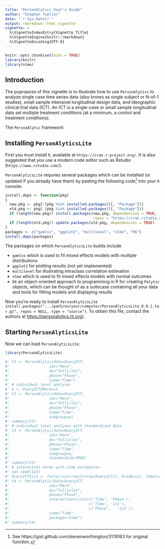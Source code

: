 ---
title: "PersonAlytics User's Guide"
author: "Stephen Tueller"
date: "`r Sys.Date()`"
output: rmarkdown::html_vignette
vignette: >
  %\VignetteIndexEntry{Vignette Title}
  %\VignetteEngine{knitr::rmarkdown}
  %\VignetteEncoding{UTF-8}
---

```{r setup, include=FALSE}
knitr::opts_chunk$set(echo = TRUE)
library(knitr)
library(nlme)
```

## Introduction
The pupropose of this vignette is to illustrate how to use `PersonAlytics` to analyze single case time series data (also knows as single subject or N-of-1 studies), small sample intensivel longitudinal design data, and ideographic clinical trial data (ICT). An ICT is a single-case or small sample longitudinal data set multiple treatment conditions (at a minimum, a control and treatment conditions).

The `PersonAlytic` framework 

## Installing `PersonAlyticsLite`

First you must install `R`, available at `https://cran.r-project.org/`. It is also suggested that you use a modern code editor such as Rstudio (`https://www.rstudio.com/`). 

`PersonAlyticsLite` requries several packages which can be installed (or updated if you already have them) by pasting the following code[^1] into your `R` console:

[^1]: See https://gist.github.com/stevenworthington/3178163 for original function.


```{r eval=FALSE}
install.deps <- function(pkg)
{
  new.pkg <- pkg[!(pkg %in% installed.packages()[, "Package"])]
  old.pkg <- pkg[ (pkg %in% installed.packages()[, "Package"])]
  if (length(new.pkg)) install.packages(new.pkg, dependencies = TRUE,
                                        repos = "https://cran.rstudio.com/")
  if (length(old.pkg)) update.packages(old.pkg, dependencies = TRUE)
}
packages <- c("gamlss", "ggplot2", "multilevel", "nlme", "R6")
install.deps(packages)
```

The packages on which `PersonAlyticsLite` builds include

* `gamlss` which is used to fit mixed effects models with multiple distributions
* `ggplot2` for plotting results (not yet implemented)
* `multilevel` for illustrating intraclass correlation estimation
* `nlme` which is used to fit mixed effects models with normal outcomes
* `R6` an object-oriented approach to programming in R for creating `Palytic` objects, which can be thought of as a suitecase containing all your data and tools for fitting models and displaying results

Now you're ready to install `PersonAlyticsLite` `install.packages(".../path/on/your/computer/PersonAlyticsLite_0.0.1.tar.gz", repos = NULL, type = "source")`. To obtain this file, contact the authors at [https://personalytics.rti.org/](https://personalytics.rti.org/). 

## Starting `PersonAlyticsLite`

Now we can load `PersonAlyticsLite`:

```{r, message=FALSE}
library(PersonAlyticsLite)
```


```{r}
#' t1 <- PersonAlytic(data=OvaryICT,
#'                  ids="Mare",
#'                  dv="follicles",
#'                  phase="Phase",
#'                  time="Time")
#' # individual level analyses
#' w <- OvaryICT$Mare==1
#' t2 <- PersonAlytic(data=OvaryICT,
#'                  ids="Mare",
#'                  dv="follicles",
#'                  phase="Phase",
#'                  time="Time",
#'                  subgroup=w)
#' summary(t2)
#' # individual level analyses with standardized data
#' t3 <- PersonAlytic(data=OvaryICT,
#'                  ids="Mare",
#'                  dv="follicles",
#'                  phase="Phase",
#'                  time="Time",
#'                  subgroup=w,
#'                  standardize=TRUE)
#' summary(t3)
#' # interaction terms with nlme estimation
#' set.seed(123)
#' OvaryICT$iv1 <- factor(cut(runif(nrow(OvaryICT)), breaks=2), labels=c(0,1))
#' t4 <- PersonAlytic(data=OvaryICT,
#'                  ids="Mare",
#'                  dv="follicles",
#'                  phase="Phase",
#'                  interactions=list(c('Time', 'Phase'),
#'                                    c('Time', 'iv1'),
#'                                    c('Phase',   'iv1')),
#'                  time="Time",
#'                  package="nlme")
#' summary(t4)
```